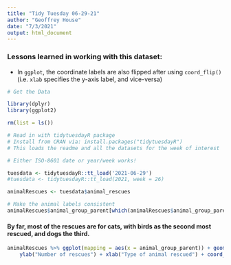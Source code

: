 ```yaml
---
title: "Tidy Tuesday 06-29-21"
author: "Geoffrey House"
date: "7/3/2021"
output: html_document
---
```


### Lessons learned in working with this dataset:
* In `ggplot`, the coordinate labels are also flipped after using `coord_flip()` (i.e. `xlab` specifies the y-axis label, and vice-versa)

```r
# Get the Data

library(dplyr)
library(ggplot2)

rm(list = ls())

# Read in with tidytuesdayR package 
# Install from CRAN via: install.packages("tidytuesdayR")
# This loads the readme and all the datasets for the week of interest

# Either ISO-8601 date or year/week works!

tuesdata <- tidytuesdayR::tt_load('2021-06-29')
#tuesdata <- tidytuesdayR::tt_load(2021, week = 26)

animalRescues <- tuesdata$animal_rescues

```

```r

# Make the animal labels consistent
animalRescues$animal_group_parent[which(animalRescues$animal_group_parent == "cat")] <- "Cat"


```

#### By far, most of the rescues are for cats, with birds as the second most rescued, and dogs the third.

```r

animalRescues %>% ggplot(mapping = aes(x = animal_group_parent)) + geom_bar() + theme_bw() + 
    ylab("Number of rescues") + xlab("Type of animal rescued") + coord_flip()

```